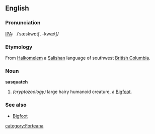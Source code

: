 ==English==

===Pronunciation===
[[IPA]]:  /ˈsæskwɒtʃ, -kwætʃ/

===Etymology===
From [[Halkomelem]] a [[Salishan]] language of southwest [[British Columbia]].

===Noun===
'''sasquatch'''

# ''(cryptozoology)'' large hairy humanoid creature, a [[Bigfoot]].

===See also===
*[[Bigfoot]]

[[category:Forteana]]
